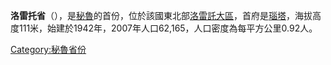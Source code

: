 '''洛雷托省'''（{{lang-es|Provincia de Loreto}}），是[[秘魯|秘魯]]的首份，位於該國東北部[[洛雷託大區|洛雷託大區]]，首府是[[瑙塔|瑙塔]]，海拔高度111米，始建於1942年，2007年人口62,165，人口密度為每平方公里0.92人。

{{coord|4|34|12|S|73|46|48|W|type:adm2nd_source:itwiki|display=title}}

{{Peru-geo-stub}}
{{秘魯省份|state=collapsed}}
[[Category:秘魯省份|Category:秘魯省份]]